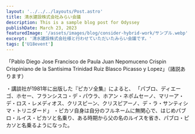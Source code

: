 ```yaml
---
layout: '../../../layouts/Post.astro'
title: 清水建設株式会社みらい会議
description: This is a sample blog post for Odyssey
publishDate: March 23, 2023
featuredImage: '/assets/images/blog/consider-hybrid-work/サンプル.webp'
excerpt: '清水建設株式会社様と行わせていただいたみらい会議です。'
tags: ['U18event']
---
```


「Pablo Diego Jose Francisco de Paula Juan Nepomuceno Crispin Crispiniano de la Santisima Trinidad Ruiz Blasco Picasso y Lopez」（諸説あります）

・講談社が1981年に出版した『ピカソ全集』によると、
「パブロ、ディエーゴ、ホセー、フランシスコ・デ・パウラ、ホアン・ネポムセーノ、マリーア・デ・ロス・レメディオス、クリスピーン、クリスピアーノ、デ・ラ・サンティシマ・トリニダード」
・ピカソ自身は自分のフルネームに無関心で、はじめパブロ・ルイス・ピカソと名乗り、ある時期から父の名のルイスを省き、パブロ・ピカソと名乗るようになった。
